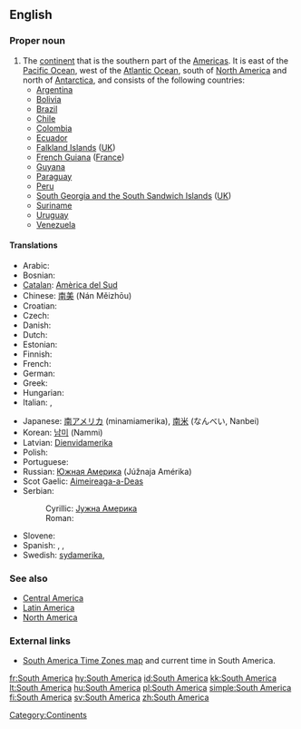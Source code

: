 {{wikipedia}}
==English==

===Proper noun===
{{en-proper noun|sg=[[South]] [[America]]}}

# The [[continent]] that is the southern part of the [[Americas]].  It is east of the [[Pacific Ocean]], west of the [[Atlantic Ocean]], south of [[North America]] and north of [[Antarctica]], and consists of the following countries:
#*[[Argentina]]
#*[[Bolivia]]
#*[[Brazil]]
#*[[Chile]]
#*[[Colombia]]
#*[[Ecuador]]
#*[[Falkland Islands]] ([[UK]])
#*[[French Guiana]] ([[France]])
#*[[Guyana]]
#*[[Paraguay]]
#*[[Peru]]
#*[[South Georgia and the South Sandwich Islands]] ([[UK]])
#*[[Suriname]]
#*[[Uruguay]]
#*[[Venezuela]]

====Translations====
{{trans-top|continent that is the southern part of the Americas}}
* Arabic: {{ARchar|[[امريكا الجنوبية]]}} {{unicode|(’ámrika l-janubíyya)}} {{f}}
* Bosnian: {{t-|bs|Južna Amerika|f}}
* [[Catalan]]: [[Amèrica del Sud]] {{f}}
* Chinese: [[南美]] (Nán Měizhōu)
* Croatian: {{t-|hr|Južna Amerika|f}}
* Czech: {{t-|cs|Jižní Amerika|f}}
* Danish: {{t-|da|Sydamerika}}
* Dutch: {{t+|nl|Zuid-Amerika|n}}
* Estonian: {{t-|et|Lõuna-Ameerika}}
* Finnish: {{t+|fi|Etelä-Amerikka}}
* French: {{t+|fr|Amérique du Sud|f}}
* German: {{t+|de|Südamerika|n}}
* Greek: {{t-|el|Νότια Αμερική|f|tr=Nótia Amerikí|sc=Grek}}
* Hungarian: {{t+|hu|Dél-Amerika}}
* Italian: {{t-|it|Sudamerica|f}}, {{t-|it|America del sud|f}}
{{trans-mid}}
* Japanese: [[南アメリカ]] (minamiamerika), [[南米]] (なんべい, Nanbei)
* Korean: [[남미]] (Nammi)
* Latvian: [[Dienvidamerika]] {{f}}
* Polish: {{t+|pl|Ameryka Południowa}}
* Portuguese: {{t+|pt|América do Sul|f}}
* Russian: [[Южная Америка]] {{f}} (Júžnaja Amérika)
* Scot Gaelic: [[Aimeireaga-a-Deas]] {{f}}
* Serbian:
*: Cyrillic: [[Јужна Америка]] {{f}}
*: Roman: {{t-|sr|Južna Amerika|f}}
* Slovene: {{t-|sl|Južna Amerika|f}}
* Spanish: {{t+|es|América del Sur|f}}, {{t+|es|Sudamérica|f}}, {{t+|es|Suramérica|f}}
* Swedish: [[sydamerika]], {{t+|sv|Sydamerika|n}}
{{trans-bottom}}

===See also===
* [[Central America]]
* [[Latin America]]
* [[North America]]

===External links===
* [http://www.worldtimezone.com/time-south-america24.php South America Time Zones map] and current time in South America.

[[Category:Continents]]

[[fr:South America]]
[[hy:South America]]
[[id:South America]]
[[kk:South America]]
[[lt:South America]]
[[hu:South America]]
[[pl:South America]]
[[simple:South America]]
[[fi:South America]]
[[sv:South America]]
[[zh:South America]]